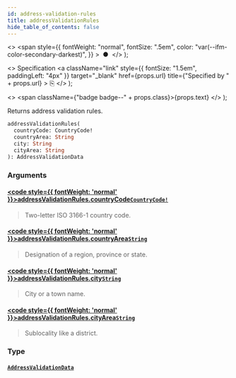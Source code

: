 ```yaml
---
id: address-validation-rules
title: addressValidationRules
hide_table_of_contents: false
---
```


  <>
    <span
      style={{
        fontWeight: "normal",
        fontSize: ".5em",
        color: "var(--ifm-color-secondary-darkest)",
      }}
    >
      &nbsp;●&nbsp;
    </span>
  </>
);

  <>
    Specification
    <a
      className="link"
      style={{ fontSize: "1.5em", paddingLeft: "4px" }}
      target="\_blank"
      href={props.url}
      title={"Specified by " + props.url}
    >
      ⎘
    </a>
  </>
);

  <>
    <span className={"badge badge--" + props.class}>{props.text}</span>
  </>
);

Returns address validation rules.

```graphql
addressValidationRules(
  countryCode: CountryCode!
  countryArea: String
  city: String
  cityArea: String
): AddressValidationData
```

### Arguments

#### [<code style={{ fontWeight: 'normal' }}>addressValidationRules.<b>countryCode</b></code>](#)<Bullet />[`CountryCode!`](../../api-reference/enums/country-code) <Badge class="secondary" text="non-null"/> <Badge class="secondary" text="enum"/>

> Two-letter ISO 3166-1 country code.

#### [<code style={{ fontWeight: 'normal' }}>addressValidationRules.<b>countryArea</b></code>](#)<Bullet />[`String`](../../api-reference/scalars/string) <Badge class="secondary" text="scalar"/>

> Designation of a region, province or state.

#### [<code style={{ fontWeight: 'normal' }}>addressValidationRules.<b>city</b></code>](#)<Bullet />[`String`](../../api-reference/scalars/string) <Badge class="secondary" text="scalar"/>

> City or a town name.

#### [<code style={{ fontWeight: 'normal' }}>addressValidationRules.<b>cityArea</b></code>](#)<Bullet />[`String`](../../api-reference/scalars/string) <Badge class="secondary" text="scalar"/>

> Sublocality like a district.

### Type

#### [`AddressValidationData`](../../api-reference/objects/address-validation-data) <Badge class="secondary" text="object"/>

>
